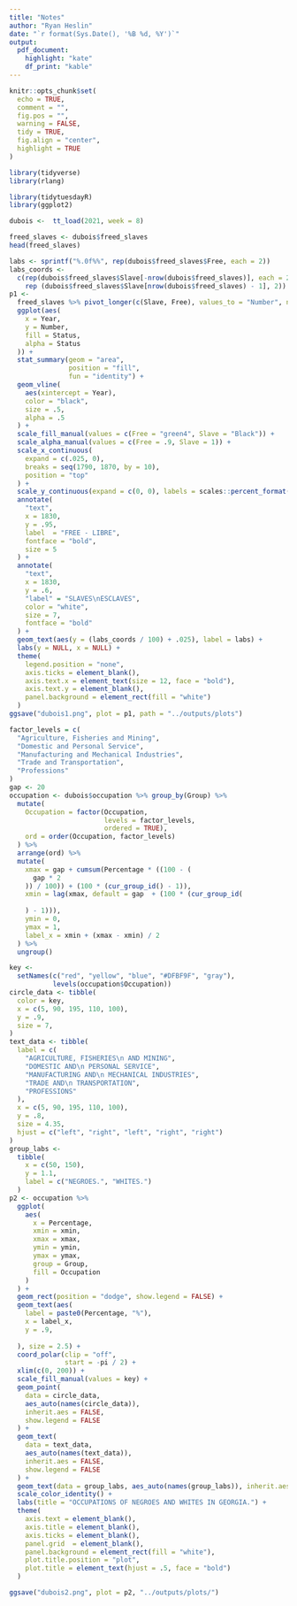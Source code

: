 ```yaml
---
title: "Notes"
author: "Ryan Heslin"
date: "`r format(Sys.Date(), '%B %d, %Y')`"
output: 
  pdf_document:
    highlight: "kate"
    df_print: "kable"
---
```


 <!-- Standard custom LaTeX commands -->
\newcommand{\abcd}{\begin{bmatrix}a&b\\
c&d\end{bmatrix}}
\newcommand{\m}[1]{\begin{bmatrix}#1\end{bmatrix}}

\newcommand{\vect}[1]{\begin{pmatrix}#1\end{pmatrix}}

\newcommand{\meq}[1]{\begin{split}#1\end{split}}

\newcommand{\bym}[1]{#1\times{m}}

\newcommand{\nby}[1]{n\times{#1}}

\newcommand{\subsp}[2]{\Bigg\{\begin{bmatrix}#1\end{bmatrix}:#2\Bigg\}}

\newcommand{\proj}[2]{\text{proj}_#1(#2)}

\newcommand{\refl}[2]{\text{refl}_#1(#2)}

\newcommand{\sumn}{\sum_{i=1}^n}

<!-- % 1: term 1 -->
<!-- % 2: subscript 1 -->
<!-- % 3: term 2 -->
<!-- % 4: subscript 2 -->
<!-- % 5. operation -->
\newcommand{\dotsn}[5]{#1_{1}#3_{1}#5{#1}_{2}#3_{2}{#5}\dots{#5}#1_{#2}#3_{#4}}

\newcommand{\rot}[1]{
\begin{bmatrix}
\cos{(#1)} & -\sin{(#1)}\\

\sin{(#1)} & \cos{(#1)}\\
\end{bmatrix}
}
```r

knitr::opts_chunk$set(
  echo = TRUE,
  comment = "",
  fig.pos = "",
  warning = FALSE,
  tidy = TRUE,
  fig.align = "center",
  highlight = TRUE
)

library(tidyverse)
library(rlang)
```


```r
library(tidytuesdayR)
library(ggplot2)

dubois <-  tt_load(2021, week = 8)
```

```r
freed_slaves <- dubois$freed_slaves
head(freed_slaves)
```

```r
labs <- sprintf("%.0f%%", rep(dubois$freed_slaves$Free, each = 2))
labs_coords <-
  c(rep(dubois$freed_slaves$Slave[-nrow(dubois$freed_slaves)], each = 2),
    rep (dubois$freed_slaves$Slave[nrow(dubois$freed_slaves) - 1], 2))
p1 <-
  freed_slaves %>% pivot_longer(c(Slave, Free), values_to = "Number", names_to = "Status") %>%
  ggplot(aes(
    x = Year,
    y = Number,
    fill = Status,
    alpha = Status
  )) +
  stat_summary(geom = "area",
               position = "fill",
               fun = "identity") +
  geom_vline(
    aes(xintercept = Year),
    color = "black",
    size = .5,
    alpha = .5
  ) +
  scale_fill_manual(values = c(Free = "green4", Slave = "Black")) +
  scale_alpha_manual(values = c(Free = .9, Slave = 1)) +
  scale_x_continuous(
    expand = c(.025, 0),
    breaks = seq(1790, 1870, by = 10),
    position = "top"
  ) +
  scale_y_continuous(expand = c(0, 0), labels = scales::percent_format()) +
  annotate(
    "text",
    x = 1830,
    y = .95,
    label  = "FREE - LIBRE",
    fontface = "bold",
    size = 5
  ) +
  annotate(
    "text",
    x = 1830,
    y = .6,
    "label" = "SLAVES\nESCLAVES",
    color = "white",
    size = 7,
    fontface = "bold"
  ) +
  geom_text(aes(y = (labs_coords / 100) + .025), label = labs) +
  labs(y = NULL, x = NULL) +
  theme(
    legend.position = "none",
    axis.ticks = element_blank(),
    axis.text.x = element_text(size = 12, face = "bold"),
    axis.text.y = element_blank(),
    panel.background = element_rect(fill = "white")
  )
ggsave("dubois1.png", plot = p1, path = "../outputs/plots")
```
```r
factor_levels = c(
  "Agriculture, Fisheries and Mining",
  "Domestic and Personal Service",
  "Manufacturing and Mechanical Industries",
  "Trade and Transportation",
  "Professions"
)
gap <- 20
occupation <- dubois$occupation %>% group_by(Group) %>%
  mutate(
    Occupation = factor(Occupation,
                        levels = factor_levels,
                        ordered = TRUE),
    ord = order(Occupation, factor_levels)
  ) %>%
  arrange(ord) %>%
  mutate(
    xmax = gap + cumsum(Percentage * ((100 - (
      gap * 2
    )) / 100)) + (100 * (cur_group_id() - 1)),
    xmin = lag(xmax, default = gap  + (100 * (cur_group_id(
      
    ) - 1))),
    ymin = 0,
    ymax = 1,
    label_x = xmin + (xmax - xmin) / 2
  ) %>%
  ungroup()

key <-
  setNames(c("red", "yellow", "blue", "#DFBF9F", "gray"),
           levels(occupation$Occupation))
circle_data <- tibble(
  color = key,
  x = c(5, 90, 195, 110, 100),
  y = .9,
  size = 7,
)
text_data <- tibble(
  label = c(
    "AGRICULTURE, FISHERIES\n AND MINING",
    "DOMESTIC AND\n PERSONAL SERVICE",
    "MANUFACTURING AND\n MECHANICAL INDUSTRIES",
    "TRADE AND\n TRANSPORTATION",
    "PROFESSIONS"
  ),
  x = c(5, 90, 195, 110, 100),
  y = .8,
  size = 4.35,
  hjust = c("left", "right", "left", "right", "right")
)
group_labs <-
  tibble(
    x = c(50, 150),
    y = 1.1,
    label = c("NEGROES.", "WHITES.")
  )
p2 <- occupation %>%
  ggplot(
    aes(
      x = Percentage,
      xmin = xmin,
      xmax = xmax,
      ymin = ymin,
      ymax = ymax,
      group = Group,
      fill = Occupation
    )
  ) +
  geom_rect(position = "dodge", show.legend = FALSE) +
  geom_text(aes(
    label = paste0(Percentage, "%"),
    x = label_x,
    y = .9,
    
  ), size = 2.5) +
  coord_polar(clip = "off",
              start = -pi / 2) +
  xlim(c(0, 200)) +
  scale_fill_manual(values = key) +
  geom_point(
    data = circle_data,
    aes_auto(names(circle_data)),
    inherit.aes = FALSE,
    show.legend = FALSE
  ) +
  geom_text(
    data = text_data,
    aes_auto(names(text_data)),
    inherit.aes = FALSE,
    show.legend = FALSE
  ) +
  geom_text(data = group_labs, aes_auto(names(group_labs)), inherit.aes = FALSE) +
  scale_color_identity() +
  labs(title = "OCCUPATIONS OF NEGROES AND WHITES IN GEORGIA.") +
  theme(
    axis.text = element_blank(),
    axis.title = element_blank(),
    axis.ticks = element_blank(),
    panel.grid  = element_blank(),
    panel.background = element_rect(fill = "white"),
    plot.title.position = "plot",
    plot.title = element_text(hjust = .5, face = "bold")
  ) 

ggsave("dubois2.png", plot = p2, "../outputs/plots/")
```






